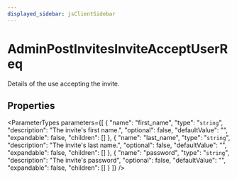 ```yaml
---
displayed_sidebar: jsClientSidebar
---
```



# AdminPostInvitesInviteAcceptUserReq

Details of the use accepting the invite.

## Properties

<ParameterTypes parameters={[
  {
    "name": "first_name",
    "type": "`string`",
    "description": "The invite's first name.",
    "optional": false,
    "defaultValue": "",
    "expandable": false,
    "children": []
  },
  {
    "name": "last_name",
    "type": "`string`",
    "description": "The invite's last name.",
    "optional": false,
    "defaultValue": "",
    "expandable": false,
    "children": []
  },
  {
    "name": "password",
    "type": "`string`",
    "description": "The invite's password",
    "optional": false,
    "defaultValue": "",
    "expandable": false,
    "children": []
  }
]} />
